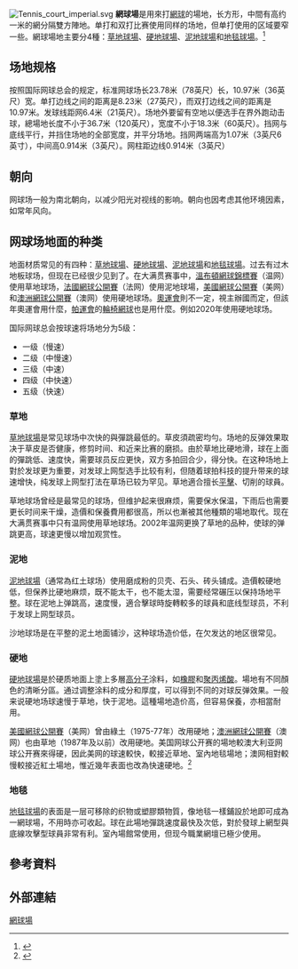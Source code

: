 {{About||[[法国大革命|法国大革命]]中的“网球场宣言”|网球厅宣誓|新西兰歌手[[洛德_(歌手)|-{zh-cn:洛德;zh-tw:蘿兒;}-]]的单曲|网球场 (歌曲)}}
[[File:Tennis_court_imperial.svg|thumb]]
'''網球場'''是用來打[[網球|網球]]的場地，长方形，中間有高约一米的網分隔雙方陣地。单打和双打比赛使用同样的场地，但单打使用的区域要窄一些。網球場地主要分4種：[[草地球場|草地球場]]、[[硬地球場|硬地球場]]、[[泥地球場|泥地球場]]和[[地毯球場|地毯球場]]。<ref>{{Cite web|url=http://www.tennisplayandstay.com/home.aspx|title=Play+Stay - Home|website=www.tennisplayandstay.com|access-date=2021-09-03|archive-date=2022-01-23|archive-url=https://web.archive.org/web/20220123080247/http://www.tennisplayandstay.com/home.aspx|dead-url=no}}</ref>

==场地规格==

按照国际网球总会的规定，标准网球场长23.78米（78英尺）长，10.97米（36英尺）宽。单打边线之间的距离是8.23米（27英尺），而双打边线之间的距离是10.97米。发球线距网6.4米（21英尺）。场地外要留有空地以便选手在界外跑动击球，總場地长度不小于36.7米（120英尺），宽度不小于18.3米（60英尺）。挡网与底线平行，并挡住场地的全部宽度，并平分场地。挡网两端高为1.07米（3英尺6英寸），中间高0.914米（3英尺）。网柱距边线0.914米（3英尺）

==朝向==

网球场一般为南北朝向，以减少阳光对视线的影响。朝向也因考虑其他环境因素，如常年风向。

==网球场地面的种类==
{{網球球場}}
地面材质常见的有四种：[[草地球場|草地球場]]、[[硬地球場|硬地球場]]、[[泥地球場|泥地球場]]和[[地毯球場|地毯球場]]。过去有过木地板球场，但现在已经很少见到了。在大满贯赛事中，[[溫布頓網球錦標賽|溫布頓網球錦標賽]]（温网）使用草地球场，[[法國網球公開賽|法國網球公開賽]]（法网）使用泥地球場，[[美國網球公開賽|美國網球公開賽]]（美网）和[[澳洲網球公開賽|澳洲網球公開賽]]（澳网）使用硬地球场。[[奧運會|奧運會]]則不一定，視主辦國而定，但該年奧運會用什麼，[[帕運會|帕運會]]的[[輪椅網球|輪椅網球]]也是用什麼。例如2020年使用硬地球场。

国际网球总会按球速将场地分为5级：
*一级（慢速）
*二级（中慢速）
*三级（中速）
*四级（中快速）
*五级（快速）

=== 草地 ===
[[草地球場|草地球場]]是常见球场中次快的與彈跳最低的。草皮須疏密均勻。场地的反弹效果取决于草皮是否健康，修剪时间、和近来比赛的磨损。由於草地比硬地滑，球在上面的彈跳低、速度快，需要球员反应更快，双方多拍回合少，得分快。在这种场地上對於发球更为重要，对发球上网型选手比较有利，但随着球拍科技的提升带来的球速增快，纯发球上网型打法在草场已较为罕见。草地適合擅长[[平擊|平擊]]、切削的球員。

草地球场曾经是最常见的球场，但维护起来很麻烦，需要保水保温，下雨后也需要更长时间来干燥，造價和保養費用都很高，所以也漸被其他種類的場地取代。现在大满贯赛事中只有温网使用草地球场。2002年温网更换了草地的品种，使球的弹跳更高，球速更慢以增加观赏性。

=== 泥地 ===
[[泥地球場|泥地球場]]（通常為红土球场）使用磨成粉的贝壳、石头、砖头铺成。造價較硬地低，但保养比硬地麻烦，既不能太干，也不能太湿，需要经常碾压以保持场地平整。球在泥地上弹跳高，速度慢，適合擊球時旋轉較多的球員和底线型球员，不利于发球上网型球员。

沙地球场是在平整的泥土地面铺沙，这种球场造价低，在欠发达的地区很常见。

=== 硬地 ===
[[硬地球場|硬地球場]]是於硬质地面上塗上多層[[高分子|高分子]]涂料，如[[橡膠|橡膠]]和[[聚丙烯酸|聚丙烯酸]]。場地有不同顏色的清晰分區。通过调整涂料的成分和厚度，可以得到不同的对球反弹效果。一般来说硬地场球速慢于草地，快于泥地。這種場地造价高，但容易保養，亦相當耐用。

[[美國網球公開賽|美國網球公開賽]]（美网）曾由綠土（1975-77年）改用硬地；[[澳洲網球公開賽|澳洲網球公開賽]]（澳网）也由草地（1987年及以前）改用硬地。美国网球公开赛的場地較澳大利亚网球公开赛來得硬，因此美网的球速較快，較接近草地、室內地毯場地；澳网相對較慢較接近紅土場地，惟近幾年表面也改為快速硬地。<ref>{{cite web |url=http://www.etymonline.com/index.php?term=tennis |title=Online Etymology Dictionary |publisher=Etymonline.com |date=10 June 1927 |access-date=15 May 2013 |archive-date=2015-05-11 |archive-url=https://web.archive.org/web/20150511080751/http://www.etymonline.com/index.php?term=tennis |dead-url=no }}</ref>

=== 地毯 ===
[[地毯球場|地毯球場]]的表面是一层可移除的织物或塑膠類物質，像地毯一樣鋪設於地即可成為一網球場，不用時亦可收起。球在此場地彈跳速度最快及次低，對於發球上網型與底線攻擊型球員非常有利。室內場館常使用，但现今職業網壇已極少使用。

== 參考資料 ==
{{reflist}}
== 外部連結 ==

[[Category:網球場|]]
